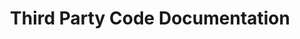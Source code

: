 ---
title: "Third Party Code Documentation"
description: "Welcome to the new home for your documentation"
---